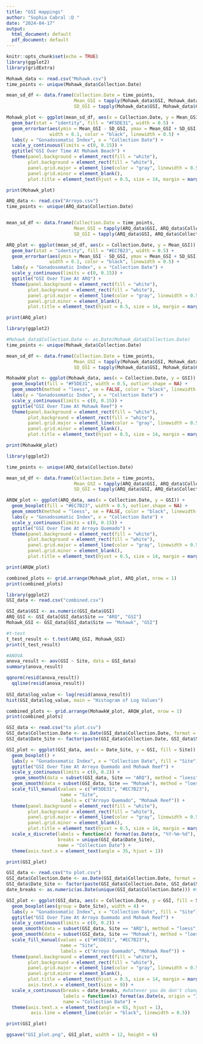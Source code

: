 ```yaml
---
title: "GSI mappings"
author: "Sophia Cabral :D "
date: "2024-04-17"
output:
  html_document: default
  pdf_document: default
---
```


```r
knitr::opts_chunk$set(echo = TRUE)
library(ggplot2)
library(gridExtra)
```

```r
Mohawk_data <- read.csv("Mohawk.csv")
time_points <- unique(Mohawk_data$Collection.Date)

mean_sd_df <- data.frame(Collection.Date = time_points,
                         Mean_GSI = tapply(Mohawk_data$GSI, Mohawk_data$Collection.Date, mean),
                         SD_GSI = tapply(Mohawk_data$GSI, Mohawk_data$Collection.Date, sd))

Mohawk_plot <- ggplot(mean_sd_df, aes(x = Collection.Date, y = Mean_GSI)) +
  geom_bar(stat = "identity", fill = "#F5DE31", width = 0.5) +
  geom_errorbar(aes(ymin = Mean_GSI - SD_GSI, ymax = Mean_GSI + SD_GSI), 
                width = 0.1, color = "black", linewidth = 0.5) +
  labs(y = "Gonadosomatic Index", x = "Collection Date") +
  scale_y_continuous(limits = c(0, 0.15)) +
  ggtitle("GSI Over Time At Mohawk Beach") + 
  theme(panel.background = element_rect(fill = "white"),
        plot.background = element_rect(fill = "white"),
        panel.grid.major = element_line(color = "gray", linewidth = 0.5),
        panel.grid.minor = element_blank(),
        plot.title = element_text(hjust = 0.5, size = 14, margin = margin(b = 20)))

print(Mohawk_plot)
```
```r
ARQ_data <- read.csv("Arroyo.csv")
time_points <- unique(ARQ_data$Collection.Date)


mean_sd_df <- data.frame(Collection.Date = time_points,
                         Mean_GSI = tapply(ARQ_data$GSI, ARQ_data$Collection.Date, mean),
                         SD_GSI = tapply(ARQ_data$GSI, ARQ_data$Collection.Date, sd))

ARQ_plot <- ggplot(mean_sd_df, aes(x = Collection.Date, y = Mean_GSI)) +
  geom_bar(stat = "identity", fill = "#EC7B23", width = 0.5) +
  geom_errorbar(aes(ymin = Mean_GSI - SD_GSI, ymax = Mean_GSI + SD_GSI), 
                width = 0.1, color = "black", linewidth = 0.5) +
  labs(y = "Gonadosomatic Index", x = "Collection Date") +
  scale_y_continuous(limits = c(0, 0.15)) +
  ggtitle("GSI Over Time At ARQ") + 
  theme(panel.background = element_rect(fill = "white"),
        plot.background = element_rect(fill = "white"),
        panel.grid.major = element_line(color = "gray", linewidth = 0.5),
        panel.grid.minor = element_blank(),
        plot.title = element_text(hjust = 0.5, size = 14, margin = margin(b = 20)))

print(ARQ_plot)
```




```r
library(ggplot2)

#Mohawk_data$Collection.Date <- as.Date(Mohawk_data$Collection.Date)
time_points <- unique(Mohawk_data$Collection.Date)

mean_sd_df <- data.frame(Collection.Date = time_points,
                         Mean_GSI = tapply(Mohawk_data$GSI, Mohawk_data$Collection.Date, mean),
                         SD_GSI = tapply(Mohawk_data$GSI, Mohawk_data$Collection.Date, sd))

MohawkW_plot <- ggplot(Mohawk_data, aes(x = Collection.Date, y = GSI)) +
  geom_boxplot(fill = "#F5DE31", width = 0.5, outlier.shape = NA) + 
  geom_smooth(method = "loess", se = FALSE, color = "black", linewidth = 1.5) + 
  labs(y = "Gonadosomatic Index", x = "Collection Date") +
  scale_y_continuous(limits = c(0, 0.15)) +
  ggtitle("GSI Over Time At Mohawk Reef") + 
  theme(panel.background = element_rect(fill = "white"),
        plot.background = element_rect(fill = "white"),
        panel.grid.major = element_line(color = "gray", linewidth = 0.5),
        panel.grid.minor = element_blank(),
        plot.title = element_text(hjust = 0.5, size = 14, margin = margin(b = 20)))

print(MohawkW_plot)
```

```r
library(ggplot2)

time_points <- unique(ARQ_data$Collection.Date)

mean_sd_df <- data.frame(Collection.Date = time_points,
                         Mean_GSI = tapply(ARQ_data$GSI, ARQ_data$Collection.Date, mean),
                         SD_GSI = tapply(ARQ_data$GSI, ARQ_data$Collection.Date, sd))

ARQW_plot <- ggplot(ARQ_data, aes(x = Collection.Date, y = GSI)) +
  geom_boxplot(fill = "#EC7B23", width = 0.5, outlier.shape = NA) + 
  geom_smooth(method = "loess", se = FALSE, color = "black", linewidth = 1.5) + 
  labs(y = "Gonadosomatic Index", x = "Collection Date") +
  scale_y_continuous(limits = c(0, 0.15)) +
  ggtitle("GSI Over Time At Arroyo Quemado") + 
  theme(panel.background = element_rect(fill = "white"),
        plot.background = element_rect(fill = "white"),
        panel.grid.major = element_line(color = "gray", linewidth = 0.5),
        panel.grid.minor = element_blank(),
        plot.title = element_text(hjust = 0.5, size = 14, margin = margin(b = 20)))

print(ARQW_plot)
```

```r
combined_plots <- grid.arrange(Mohawk_plot, ARQ_plot, nrow = 1)
print(combined_plots)
```

```r
library(ggplot2)
GSI_data <- read.csv("combined.csv")

GSI_data$GSI <- as.numeric(GSI_data$GSI)
ARQ_GSI <- GSI_data[GSI_data$Site == "ARQ", "GSI"]
Mohawk_GSI <- GSI_data[GSI_data$Site == "Mohawk", "GSI"]

#t-test
t_test_result <- t.test(ARQ_GSI, Mohawk_GSI)
print(t_test_result)

#ANOVA 
anova_result <- aov(GSI ~ Site, data = GSI_data)
summary(anova_result)

qqnorm(resid(anova_result))
  qqline(resid(anova_result))
  
GSI_data$log_value <- log(resid(anova_result))
hist(GSI_data$log_value, main = "Histogram of Log Values")
```


```r
combined_plots <- grid.arrange(MohawkW_plot, ARQW_plot, nrow = 1)
print(combined_plots)
```


```r

GSI_data <- read.csv("to plot.csv")
GSI_data$Collection.Date <- as.Date(GSI_data$Collection.Date, format = "%m/%d/%Y")
GSI_data$Date_Site <- factor(paste(GSI_data$Collection.Date, GSI_data$Site, sep = "_"))

GSI_plot <- ggplot(GSI_data, aes(x = Date_Site, y = GSI, fill = Site)) +
  geom_boxplot() +
  labs(y = "Gonadosomatic Index", x = "Collection Date", fill = "Site") +
  ggtitle("GSI Over Time At Arroyo Quemado and Mohawk Reef") +
  scale_y_continuous(limits = c(0, 0.2)) +
   geom_smooth(data = subset(GSI_data, Site == "ARQ"), method = "loess", color = "black", linetype = "dashed", aes(group = Site), linewidth = 0.5, se = FALSE) +
  geom_smooth(data = subset(GSI_data, Site == "Mohawk"), method = "loess", color = "black", linetype = "solid", aes(group = Site), linewidth = 0.5, se = FALSE) +
  scale_fill_manual(values = c("#F5DE31", "#EC7B23"),
                    name = "Site",
                    labels = c("Arroyo Quemado", "Mohawk Reef")) +
  theme(panel.background = element_rect(fill = "white"),
        plot.background = element_rect(fill = "white"),
        panel.grid.major = element_line(color = "gray", linewidth = 0.5),
        panel.grid.minor = element_blank(),
        plot.title = element_text(hjust = 0.5, size = 14, margin = margin(b = 20))) +
  scale_x_discrete(labels = function(x) format(as.Date(x, "%Y-%m-%d"), "%m/%d/%y"), #not continuous x-axis 
                   breaks = unique(GSI_data$Date_Site), 
                   name = "Collection Date") + 
  theme(axis.text.x = element_text(angle = 35, hjust = 1)) 

print(GSI_plot)
```

```r
GSI_data <- read.csv("to plot.csv")
GSI_data$Collection.Date <- as.Date(GSI_data$Collection.Date, format = "%m/%d/%Y")
GSI_data$Date_Site <- factor(paste(GSI_data$Collection.Date, GSI_data$Site, sep = "_"))
date_breaks <- as.numeric(as.Date(unique(GSI_data$Collection.Date))) #makes the x-axis formatted right

GSI_plot <- ggplot(GSI_data, aes(x = Collection.Date, y = GSI, fill = Site)) +
  geom_boxplot(aes(group = Date_Site), width = 4) +
  labs(y = "Gonadosomatic Index", x = "Collection Date", fill = "Site") +
  ggtitle("GSI Over Time At Arroyo Quemado and Mohawk Reef") +
  scale_y_continuous(limits = c(0, 0.2)) +
  geom_smooth(data = subset(GSI_data, Site == "ARQ"), method = "loess", color = "black", linetype = "dashed", aes(group = Site), linewidth = 0.5, se = FALSE) +
  geom_smooth(data = subset(GSI_data, Site == "Mohawk"), method = "loess", color = "black", linetype = "solid", aes(group = Site), linewidth = 0.5, se = FALSE) +
  scale_fill_manual(values = c("#F5DE31", "#EC7B23"),
                    name = "Site",
                    labels = c("Arroyo Quemado", "Mohawk Reef")) +
  theme(panel.background = element_rect(fill = "white"),
        plot.background = element_rect(fill = "white"),
        panel.grid.major = element_line(color = "gray", linewidth = 0.5),
        panel.grid.minor = element_blank(),
        plot.title = element_text(hjust = 0.5, size = 14, margin = margin(b = 20)),
        axis.text.x = element_text(size = 9)) +  
  scale_x_continuous(breaks = date_breaks, #whatever you do don't change this function because then everything doesn't work anymore D: (merges them all to two different box and whiskers)
                     labels = function(x) format(as.Date(x, origin = "1970-01-01"), "%m/%d/%y"), 
                     name = "Collection Date") +
  theme(axis.text.x = element_text(angle = 65, hjust = 1),
         axis.line = element_line(color = "black", linewidth = 0.5)) 

print(GSI_plot)

ggsave("GSI_plot.png", GSI_plot, width = 12, height = 6)
```








